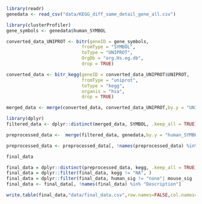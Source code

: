 ```r
library(readr)
genedata <- read_csv("data/KEGG_diff_same_detail_gene_all.csv")
```

```r
library(clusterProfiler)
gene_symbols <- genedata$human_SYMBOL
```

```r
converted_data_UNIPROT <- bitr(geneID = gene_symbols, 
                            fromType = "SYMBOL", 
                            toType = "UNIPROT",
                            OrgDb = "org.Hs.eg.db", 
                            drop = TRUE)
```

```r
converted_data <- bitr_kegg(geneID = converted_data_UNIPROT$UNIPROT, 
                            fromType = "uniprot", 
                            toType = "kegg", 
                            organis = "hsa",
                            drop = TRUE)
```

```r
merged_data <- merge(converted_data, converted_data_UNIPROT,by.y = "UNIPROT", by.x = "uniprot", all = TRUE)
```

```r
library(dplyr)
filtered_data <- dplyr::distinct(merged_data, SYMBOL, .keep_all = TRUE)   # 按symbol列去除重复值，并保留其他列的第一个值
```

```r
preprocessed_data <-  merge(filtered_data, genedata,by.y = "human_SYMBOL", by.x = "SYMBOL", all = TRUE)

```

```r
preprocessed_data <- preprocessed_data[, !names(preprocessed_data) %in% "...1"]
```
```r
final_data
```

```r
final_data = dplyr::distinct(preprocessed_data, kegg, .keep_all = TRUE)
final_data = dplyr::filter(final_data, kegg != "NA", )
final_data = dplyr::filter(final_data, human_sig != "none"| mouse_sig != "none")
final_data <- final_data[, !names(final_data) %in% "Description"]
```

```r
write.table(final_data,"data/final_data.csv",row.names=FALSE,col.names=TRUE,sep=",")
```


